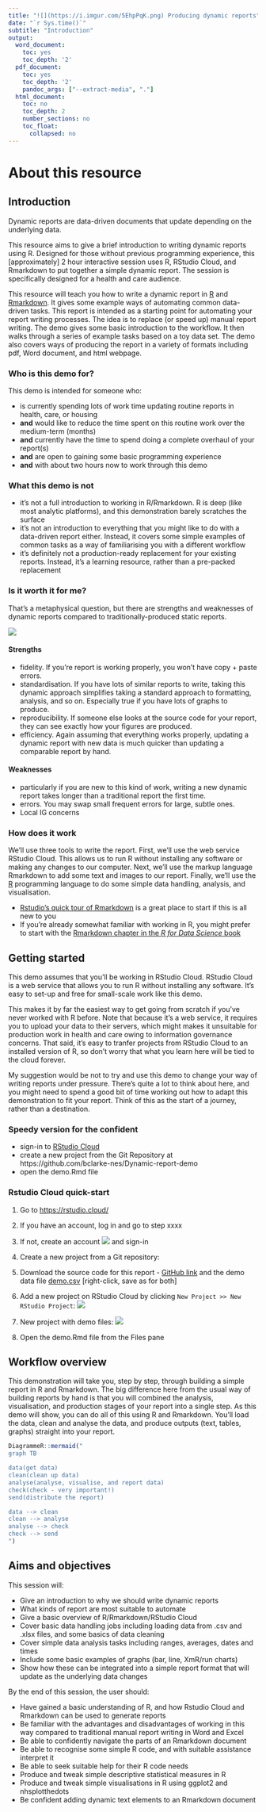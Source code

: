 ---
title: "![](https://i.imgur.com/5EhpPqK.png) Producing dynamic reports"
date: "`r Sys.time()`"
subtitle: "Introduction"
output:
  word_document:
    toc: yes
    toc_depth: '2'
  pdf_document:
    toc: yes
    toc_depth: '2'
    pandoc_args: ["--extract-media", "."]
  html_document:
    toc: no
    toc_depth: 2
    number_sections: no
    toc_float:
      collapsed: no
---
# About this resource {.tabset}
## Introduction

Dynamic reports are data-driven documents that update depending on the underlying data.

This resource aims to give a brief introduction to writing dynamic reports using R. Designed for those without previous programming experience, this [approximately] 2 hour interactive session uses R, RStudio Cloud, and Rmarkdown to put together a simple dynamic report. The session is specifically designed for a health and care audience.

This resource will teach you how to write a dynamic report in [R](https://www.r-project.org/) and [Rmarkdown](http://rmarkdown.rstudio.com). It gives some example ways of automating common data-driven tasks. This report is intended as a starting point for automating your report writing processes. The idea is to replace (or speed up) manual report writing. The demo gives some basic introduction to the workflow. It then walks through a series of example tasks based on a toy data set. The demo also covers ways of producing the report in a variety of formats including pdf, Word document, and html webpage.

### Who is this demo for?
This demo is intended for someone who:

+ is currently spending lots of work time updating routine reports in health, care, or housing
+ **and** would like to reduce the time spent on this routine work over the medium-term (months)
+ **and** currently have the time to spend doing a complete overhaul of your report(s) 
+ **and** are open to gaining some basic programming experience
+ **and** with about two hours now to work through this demo

### What this demo is not

+ it's not a full introduction to working in R/Rmarkdown. R is deep (like most analytic platforms), and this demonstration barely scratches the surface
+ it's not an introduction to everything that you might like to do with a data-driven report either. Instead, it covers some simple examples of common tasks as a way of familiarising you with a different workflow
+ it's definitely not a production-ready replacement for your existing reports. Instead, it's a learning resource, rather than a pre-packed replacement

### Is it worth it for me?

That's a metaphysical question, but there are strengths and weaknesses of dynamic reports compared to traditionally-produced static reports.

![](https://i.imgur.com/1GhhzM2.png)

#### Strengths

+ fidelity. If you're report is working properly, you won't have copy + paste errors.
+ standardisation. If you have lots of similar reports to write, taking this dynamic approach simplifies taking a standard approach to formatting, analysis, and so on. Especially true if you have lots of graphs to produce.
+ reproducibility. If someone else looks at the source code for your report, they can see exactly how your figures are produced.
+ efficiency. Again assuming that everything works properly, updating a dynamic report with new data is much quicker than updating a comparable report by hand.

#### Weaknesses

+ particularly if you are new to this kind of work, writing a new dynamic report takes longer than a traditional report the first time.
+ errors. You may swap small frequent errors for large, subtle ones.
+ Local IG concerns

### How does it work

We'll use three tools to write the report. First, we'll use the web service RStudio Cloud. This allows us to run R without installing any software or making any changes to our computer. Next, we'll use the markup language Rmarkdown to add some text and images to our report. Finally, we'll use the [R](https://www.r-project.org/) programming language to do some simple data handling, analysis, and visualisation.

+ [Rstudio's quick tour of Rmarkdown](https://rmarkdown.rstudio.com/authoring_quick_tour.html) is a great place to start if this is all new to you
+ If you're already somewhat familiar with working in R, you might prefer to start with the [Rmarkdown chapter in the *R for Data Science* book](https://r4ds.had.co.nz/r-markdown.html)

## Getting started

This demo assumes that you'll be working in RStudio Cloud. RStudio Cloud is a web service that allows you to run R without installing any software. It's easy to set-up and free for small-scale work like this demo.

This makes it by far the easiest way to get going from scratch if you've never worked with R before. Note that because it's a web service, it requires you to upload your data to their servers, which might makes it unsuitable for production work in health and care owing to information governance concerns. That said, it's easy to tranfer projects from RStudio Cloud to an installed version of R, so don't worry that what you learn here will be tied to the cloud forever. 

My suggestion would be not to try and use this demo to change your way of writing reports under pressure. There's quite a lot to think about here, and you might need to spend a good bit of time working out how to adapt this demonstration to fit your report. Think of this as the start of a journey, rather than a destination.

### Speedy version for the confident
+ sign-in to [RStudio Cloud](https://rstudio.cloud/)
+ create a new project from the Git Repository at https://github.com/bclarke-nes/Dynamic-report-demo 
+ open the demo.Rmd file

### Rstudio Cloud quick-start

1. Go to [https://rstudio.cloud/](https://rstudio.cloud/)
2. If you have an account, log in and go to step xxxx
3. If not, create an account ![](https://i.imgur.com/2p1w6ts.png) and sign-in
4. Create a new project from a Git repository: ![]()


4. Download the source code for this report - [GitHub link](https://raw.githubusercontent.com/bclarke-nes/Dynamic-report-demo/master/demo.Rmd) and the demo data file [demo.csv](https://raw.githubusercontent.com/bclarke-nes/Dynamic-report-demo/master/demo.csv) [right-click, save as for both]
5. Add a new project on RStudio Cloud by clicking ```New Project >> New RStudio Project```: ![](https://i.imgur.com/ajnIoHQ.png)
6. New project with demo files: ![](https://i.imgur.com/0AW7UVt.png)
7. Open the demo.Rmd file from the Files pane



## Workflow overview

This demonstration will take you, step by step, through building a simple report in R and Rmarkdown. The big difference here from the usual way of building reports by hand is that you will combined the analysis, visualisation, and production stages of your report into a single step. As this demo will show, you can do all of this using R and Rmarkdown. You'll load the data, clean and analyse the data, and produce outputs (text, tables, graphs) straight into your report.


```{R message=FALSE, warning=FALSE,echo=F, fig.show='hold', out.width = "50%", fig.align = "default"}
DiagrammeR::mermaid("
graph TB

data(get data)
clean(clean up data)
analyse(analyse, visualise, and report data)
check(check - very important!)
send(distribute the report)

data --> clean
clean --> analyse
analyse --> check
check --> send
")

```

## Aims and objectives

This session will: 

-	Give an introduction to why we should write dynamic reports
-	What kinds of report are most suitable to automate
-	Give a basic overview of R/Rmarkdown/RStudio Cloud
-	Cover basic data handling jobs including loading data from .csv and .xlsx files, and some basics of data cleaning
-	Cover simple data analysis tasks including ranges, averages, dates and times
-	Include some basic examples of graphs (bar, line, XmR/run charts) 
-	Show how these can be integrated into a simple report format that will update as the underlying data changes

By the end of this session, the user should:

-	Have gained a basic understanding of R, and how Rstudio Cloud and Rmarkdown can be used to generate reports
-	Be familiar with the advantages and disadvantages of working in this way compared to traditional manual report writing in Word and Excel
-	Be able to confidently navigate the parts of an Rmarkdown document
-	Be able to recognise some simple R code, and with suitable assistance interpret it
-	Be able to seek suitable help for their R code needs
-	Produce and tweak simple descriptive statistical measures in R
-	Produce and tweak simple visualisations in R using ggplot2 and nhsplotthedots
-	Be confident adding dynamic text elements to an Rmarkdown document